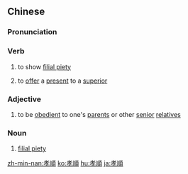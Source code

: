 {{also|孝顺}}
==Chinese==
{{zh-forms|s=孝顺}}
{{wikipedia|lang=zh}}

===Pronunciation===
{{zh-pron
|m=xiàoshùn,tl=y
|c=haau3 seon6
|h=pfs=hau-sun
|md=háu-sông
|mn=hàu-sūn
|cat=v,a,n
}}

===Verb===
{{zh-verb}}

# to show [[filial piety]]
# {{lb|zh|literary}} to [[offer]] a [[present]] to a [[superior]]

===Adjective===
{{zh-adj}}

# to be [[obedient]] to one's [[parent]]s or other [[senior]] [[relative]]s

===Noun===
{{zh-noun}}

# [[filial piety]]
#: {{zh-x|孝順 是 中華民族 的 傳統 美德。|'''Filial piety''' is a traditional virtue of the Chinese people.}}

{{zh-cat|Advanced}}

[[zh-min-nan:孝順]]
[[ko:孝順]]
[[hu:孝順]]
[[ja:孝順]]